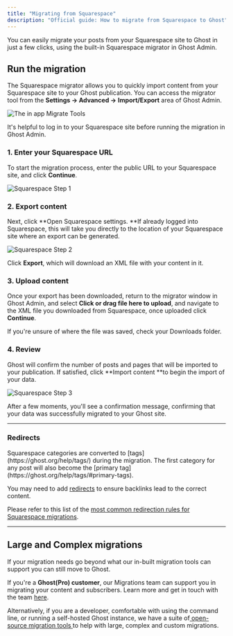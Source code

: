 ```yaml
---
title: "Migrating from Squarespace"
description: "Official guide: How to migrate from Squarespace to Ghost"
---
```


You can easily migrate your posts from your Squarespace site to Ghost in just a few clicks, using the built-in Squarespace migrator in Ghost Admin.

## **Run the migration**

The Squarespace migrator allows you to quickly import content from your Squarespace site to your Ghost publication. You can access the migrator tool from the **Settings → Advanced →** **Import/Export** area of Ghost Admin.

![The in app Migrate Tools](/images/migrate-tools-apr-2025.png)

It's helpful to log in to your Squarespace site before running the migration in Ghost Admin.

### **1. Enter your Squarespace URL**

To start the migration process, enter the public URL to your Squarespace site, and click **Continue**.

![Squarespace Step 1](/images/squarepace-1.png)

### **2. Export content**

Next, click \*\*Open Squarespace settings. \*\*If already logged into Squarespace, this will take you directly to the location of your Squarespace site where an export can be generated.

![Squarespace Step 2](/images/squarepace-2.png)

Click **Export**, which will download an XML file with your content in it.

### **3. Upload content**

Once your export has been downloaded, return to the migrator window in Ghost Admin, and select **Click or drag file here to upload**, and navigate to the XML file you downloaded from Squarespace, once uploaded click **Continue**.

If you're unsure of where the file was saved, check your Downloads folder.

### **4. Review**

Ghost will confirm the number of posts and pages that will be imported to your publication. If satisfied, click \*\*Import content \*\*to begin the import of your data.

![Squarespace Step 3](/images/squarepace-3.png)

After a few moments, you'll see a confirmation message, confirming that your data was successfully migrated to your Ghost site.

---

### **Redirects**

<Info>
  Squarespace categories are converted to [tags](https://ghost.org/help/tags/) during the migration. The first category for any post will also become the [primary tag](https://ghost.org/help/tags/#primary-tags).
</Info>

You may need to add [redirects](https://ghost.org/help/redirects/) to ensure backlinks lead to the correct content.

Please refer to this list of the [most common redirection rules for Squarespace migrations](https://ghost.org/tutorials/implementing-redirects/#squarespace).

---

## Large and Complex migrations

If your migration needs go beyond what our in-built migration tools can support you can still move to Ghost.

If you're a **Ghost(Pro) customer**, our Migrations team can support you in migrating your content and subscribers. Learn more and get in touch with the team [here](https://ghost.org/concierge/).

Alternatively, if you are a developer, comfortable with using the command line, or running a self-hosted Ghost instance, we have a suite of[ open-source migration tools ](https://github.com/TryGhost/migrate)to help with large, complex and custom migrations.